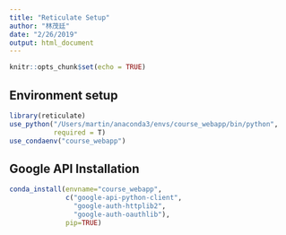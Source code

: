 ```yaml
---
title: "Reticulate Setup"
author: "林茂廷"
date: "2/26/2019"
output: html_document
---
```


```r
knitr::opts_chunk$set(echo = TRUE)
```


## Environment setup

```r
library(reticulate)
use_python("/Users/martin/anaconda3/envs/course_webapp/bin/python",
           required = T)
use_condaenv("course_webapp")
```

## Google API Installation

```r
conda_install(envname="course_webapp",
              c("google-api-python-client",
                "google-auth-httplib2",
                "google-auth-oauthlib"),
              pip=TRUE)
```